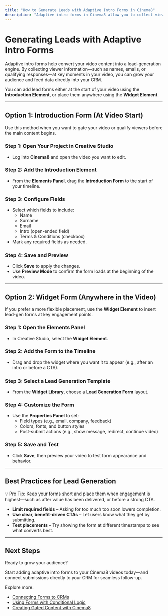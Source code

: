 ---
title: "How to Generate Leads with Adaptive Intro Forms in Cinema8"
description: "Adaptive intro forms in Cinema8 allow you to collect viewer information, turning your videos into lead-generation tools. Place them at the start or anywhere in your video to grow your audience and integrate directly with your CRM."
---


# Generating Leads with Adaptive Intro Forms

Adaptive intro forms help convert your video content into a lead-generation engine. By collecting viewer information—such as names, emails, or qualifying responses—at key moments in your video, you can grow your audience and feed data directly into your CRM.

You can add lead forms either at the start of your video using the **Introduction Element**, or place them anywhere using the **Widget Element**.

---

## Option 1: Introduction Form (At Video Start)

Use this method when you want to gate your video or qualify viewers before the main content begins.

<Steps>

### Step 1: Open Your Project in Creative Studio

- Log into **Cinema8** and open the video you want to edit.

### Step 2: Add the Introduction Element

- From the **Elements Panel**, drag the **Introduction Form** to the start of your timeline.

### Step 3: Configure Fields

- Select which fields to include:
  - Name
  - Surname
  - Email
  - Intro (open-ended field)
  - Terms & Conditions (checkbox)
- Mark any required fields as needed.

### Step 4: Save and Preview

- Click **Save** to apply the changes.
- Use **Preview Mode** to confirm the form loads at the beginning of the video.

</Steps>

---

## Option 2: Widget Form (Anywhere in the Video)

If you prefer a more flexible placement, use the **Widget Element** to insert lead-gen forms at key engagement points.

<Steps>

### Step 1: Open the Elements Panel

- In Creative Studio, select the **Widget Element**.

### Step 2: Add the Form to the Timeline

- Drag and drop the widget where you want it to appear (e.g., after an intro or before a CTA).

### Step 3: Select a Lead Generation Template

- From the **Widget Library**, choose a **Lead Generation Form** layout.

### Step 4: Customize the Form

- Use the **Properties Panel** to set:
  - Field types (e.g., email, company, feedback)
  - Colors, fonts, and button styles
  - Post-submit actions (e.g., show message, redirect, continue video)

### Step 5: Save and Test

- Click **Save**, then preview your video to test form appearance and behavior.

</Steps>

---

## Best Practices for Lead Generation

<Callout type="info">
💡 Pro Tip: Keep your forms short and place them when engagement is highest—such as after value has been delivered, or before a strong CTA.
</Callout>

- **Limit required fields** – Asking for too much too soon lowers completion.
- **Use clear, benefit-driven CTAs** – Let users know what they get by submitting.
- **Test placements** – Try showing the form at different timestamps to see what converts best.

---

## Next Steps

Ready to grow your audience?

Start adding adaptive intro forms to your Cinema8 videos today—and connect submissions directly to your CRM for seamless follow-up.

Explore more:

- [Connecting Forms to CRMs](#)
- [Using Forms with Conditional Logic](#)
- [Creating Gated Content with Cinema8](#)
